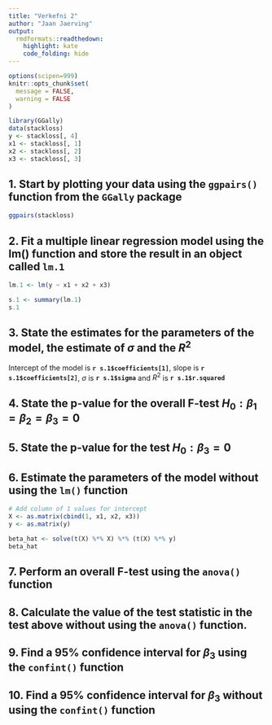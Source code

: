 ```yaml
---
title: "Verkefni 2"
author: "Jaan Jaerving"
output:
  rmdformats::readthedown:
    highlight: kate
    code_folding: hide
---
```


```r
options(scipen=999)
knitr::opts_chunk$set(
  message = FALSE,
  warning = FALSE
)

library(GGally)
data(stackloss)
y <- stackloss[, 4]
x1 <- stackloss[, 1]
x2 <- stackloss[, 2]
x3 <- stackloss[, 3]
```

## 1. Start by plotting your data using the `ggpairs()` function from the `GGally` package

```r
ggpairs(stackloss)
```

## 2. Fit a multiple linear regression model using the lm() function and store the result in an object called `lm.1`

```r
lm.1 <- lm(y ~ x1 + x2 + x3)

s.1 <- summary(lm.1)
s.1
```

## 3. State the estimates for the parameters of the model, the estimate of $\sigma$ and the $R^2$

Intercept of the model is **`r s.1$coefficients[1]`**, slope is **`r s.1$coefficients[2]`**, $\sigma$ is **`r s.1$sigma`** and $R^2$ is **`r s.1$r.squared`**

## 4. State the p-value for the overall F-test $H_0 : \beta_1 = \beta_2 = \beta_3 = 0$

## 5. State the p-value for the test $H_0 : β_3 = 0$

## 6. Estimate the parameters of the model without using the `lm()` function

```r
# Add column of 1 values for intercept
X <- as.matrix(cbind(1, x1, x2, x3))
y <- as.matrix(y)

beta_hat <- solve(t(X) %*% X) %*% (t(X) %*% y)
beta_hat
```

## 7. Perform an overall F-test using the `anova()` function

## 8. Calculate the value of the test statistic in the test above without using the `anova()` function.

## 9. Find a 95% confidence interval for $\beta_3$ using the `confint()` function

## 10. Find a 95% confidence interval for $\beta_3$ without using the `confint()` function